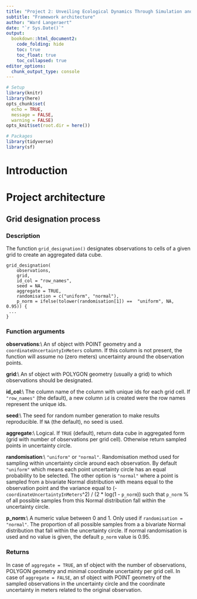 ```yaml
---
title: "Project 2: Unveiling Ecological Dynamics Through Simulation and Visualization of Biodiversity Data Cubes"
subtitle: "Framework architecture"
author: "Ward Langeraert"
date: "`r Sys.Date()`"
output:
  bookdown::html_document2:
    code_folding: hide
    toc: true
    toc_float: true
    toc_collapsed: true
editor_options: 
  chunk_output_type: console
---
```


```r
# Setup
library(knitr)
library(here)
opts_chunk$set(
  echo = TRUE,
  message = FALSE,
  warning = FALSE)
opts_knit$set(root.dir = here())

# Packages
library(tidyverse)
library(sf)
```

# Introduction

# Project architecture



## Grid designation process
### Description

The function `grid_designation()` designates observations to cells of a given grid to create an aggregated data cube.

```
grid_designation(
    observations,
    grid,
    id_col = "row_names",
    seed = NA,
    aggregate = TRUE,
    randomisation = c("uniform", "normal"),
    p_norm = ifelse(tolower(randomisation[1]) ==  "uniform", NA, 0.95)) {
 ...
}
```

### Function arguments

**observations**:\\
An sf object with POINT geometry and a `coordinateUncertaintyInMeters` column. If this column is not present, the function will assume no (zero meters) uncertainty around the observation points.

**grid**:\\
An sf object with POLYGON geometry (usually a grid) to which observations should be designated.

**id_col**:\\
The column name of the column with unique ids for each grid cell. If `"row_names"` (the default), a new column `id` is created were the row names represent the unique ids.

**seed**:\\
The seed for random number generation to make results reproducible. If `NA` (the default), no seed is used.

**aggregate**:\\
Logical. If `TRUE` (default), return data cube in aggregated form (grid with number of observations per grid cell). Otherwise return sampled points in uncertainty circle.

**randomisation**:\\
`"uniform"` or `"normal"`. Randomisation method used for sampling within uncertainty circle around each observation. By default `"uniform"` which means each point uncertainty circle has an equal probability to be selected. The other option is `"normal"` where a point is sampled from a bivariate Normal distribution with means equal to the observation point and the variance equal to (-`coordinateUncertaintyInMeters`^2) / (2 * log(1 - `p_norm`)) such that `p_norm` % of all possible samples from this Normal distribution fall within the uncertainty circle.

**p_norm**:\\
A numeric value between 0 and 1. Only used if `randomisation = "normal"`. The proportion of all possible samples from a a bivariate Normal distribution that fall within the uncertainty circle. If normal randomisation is used and no value is given, the default `p_norm` value is 0.95.

### Returns

In case of `aggregate = TRUE`, an sf object with the number of observations, POLYGON geometry and minimal coordinate uncertainty per grid cell. In case of `aggregate = FALSE`, an sf object with POINT geometry of the sampled observations in the uncertainty circle and the coordinate uncertainty in meters related to the original observation.
